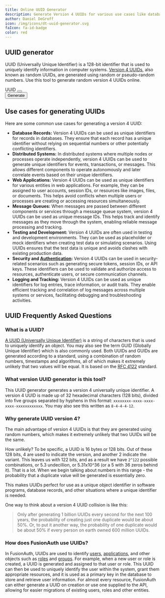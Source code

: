 ```yaml
---
title: Online UUID Generator
description: Generate Version 4 UUIDs for various use cases like databases, distributed systems, web applications, and more with our online UUID Generator
author: Daniel DeGroff
icon: /img/icons/dt-uuid-generator.svg
faIcon: fa-id-badge
color: red
---
```


## UUID generator

UUID (Universally Unique Identifier) is a 128-bit identifier that is used to uniquely identify information in computer systems. [Version 4 UUIDs](/docs/reference/data-types#uuids), also known as random UUIDs, are generated using random or pseudo-random numbers. Use this tool to generate random version 4 UUIDs online.

<div className="flex gap-x-6 items-start mt-8 no-prose">
  <div class:list={[border(false, false, true), "flex items-center justify-between py-1 px-2"]}>
    <span id="uuid-value">UUID</span>
    <button data-widget="copy-button" data-copy-source="uuid-value" title="Copy contents"><i className="fa-duotone fa-copy bg-slate-200 leading-4 py-2 px-2.5 rounded text-center text-indigo-700 w-10 dark:bg-slate-800 dark:text-indigo-400 dark:hover:bg-slate-700 dark:hover:text-indigo-400 hover:bg-slate-300 hover:text-indigo-600"></i></button>
  </div>
  <button id="uuid-button" className="bg-blue-700 flex items-center px-6 py-1.5 rounded-lg text-white hover:bg-blue-800" type="button">
    <i className="fad fa-sync"></i>
    <span className="ml-2">Generate</span>
  </button>
</div>

## Use cases for generating UUIDs

Here are some common use cases for generating a version 4 UUID:

* **Database Records:** Version 4 UUIDs can be used as unique identifiers for records in databases. They ensure that each record has a unique identifier without relying on sequential numbers or other potentially conflicting identifiers.
* **Distributed Systems:** In distributed systems where multiple nodes or processes operate independently, version 4 UUIDs can be used to generate unique identifiers for events, transactions, or messages. This allows different components to operate autonomously and later correlate events based on their unique identifiers.
* **Web Applications:** Version 4 UUIDs can be used as unique identifiers for various entities in web applications. For example, they can be assigned to user accounts, session IDs, or resources like images, files, or documents. This helps avoid conflicts when multiple users or processes are creating or accessing resources simultaneously.
* **Message Queues:** When messages are passed between different components or services through a message queue system, version 4 UUIDs can be used as unique message IDs. This helps track and identify messages as they move through the system, enabling reliable message processing and tracking.
* **Testing and Development:** Version 4 UUIDs are often used in testing and development environments. They can be used as placeholder or mock identifiers when creating test data or simulating scenarios. Using UUIDs ensures that the test data is unique and avoids clashes with existing production data.
* **Security and [Authentication](/articles/authentication/common-authentication-implementation-risks):** Version 4 UUIDs can be used in security-related scenarios such as generating secure tokens, session IDs, or API keys. These identifiers can be used to validate and authorize access to resources, authenticate users, or secure communication channels.
* **Logging and Tracking:** Version 4 UUIDs can be used as unique identifiers for log entries, trace information, or audit trails. They enable efficient tracking and correlation of log messages across multiple systems or services, facilitating debugging and troubleshooting activities.

## UUID Frequently Asked Questions

### What is a UUID?

[A UUID (Universally Unique Identifier)](/docs/reference/data-types#uuids) is a string of characters that is used to uniquely identify an object. You may also see the term GUID (Globally Unique Identifier) which is also commonly used. Both UUIDs and GUIDs are generated according to a standard, using a combination of random numbers, timestamps and algorithms, all of which makes it extremely unlikely that two values will be equal. It is based on the [RFC 4122](https://datatracker.ietf.org/doc/html/rfc4122) standard.

### What version UUID generator is this tool?

This UUID generator generates a version 4 universally unique identifier. A version 4 UUID is made up of 32 hexadecimal characters (128 bits), divided into five groups separated by hyphens in this format: `xxxxxxxx-xxxx-xxxx-xxxx-xxxxxxxxxxxx`. You may also see this written as `8-4-4-4-12`.

### Why generate UUID version 4?

The main advantage of version 4 UUIDs is that they are generated using random numbers, which makes it extremely unlikely that two UUIDs will be the same.

How unlikely? To be specific, a UUID is 16 bytes or 128 bits. Out of these 128 bits, 4 are used to indicate the version, and another 2 indicate the variant. This leaves us with 122 bits, and as a result we have `2^122` possible combinations, or 5.3 undecillion, or 5.31x10^36 (or a 5 with 36 zeros behind it). That is a lot. When we begin talking about numbers in this range - the probability that a duplicate value will be generated is essentially zero.

This makes UUIDs perfect for use as a unique object identifier in software programs, database records, and other situations where a unique identifier is needed.

One way to think about a version 4 UUID collision is like this:

> Only after generating 1 billion UUIDs every second for the next 100 years, the probability of creating just one duplicate would be about 50%. Or, to put it another way, the probability of one duplicate would be about 50% if every person on earth owned 600 million UUIDs.

### How does FusionAuth use UUIDs?

In FusionAuth, UUIDs are used to identify [users](/docs/get-started/core-concepts/users), [applications](/docs/get-started/core-concepts/applications), and other objects such as [roles](/docs/get-started/core-concepts/roles) and [groups](/docs/get-started/core-concepts/groups). For example, when a new user or role is created, a UUID is generated and assigned to that user or role. This UUID can then be used to uniquely identify the user within the system, grant them appropriate resources, and it is used as a primary key in the database to store and retrieve user information. For almost every resource, FusionAuth can either generate a UUID on creation or use one supplied to the API, allowing for easier migrations of existing users, roles and other entities.


<script type="text/javascript" src="/js/UUIDGenerator-0.1.0.js" defer></script>
